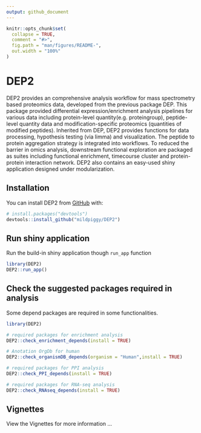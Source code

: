 ```yaml
---
output: github_document
---
```


<!-- README.md is generated from README.Rmd. Please edit that file -->

```r
knitr::opts_chunk$set(
  collapse = TRUE,
  comment = "#>",
  fig.path = "man/figures/README-",
  out.width = "100%"
)
```

# DEP2

<!-- badges: start -->
<!-- badges: end -->

DEP2 provides an comprehensive analysis workflow for mass spectrometry based proteomics data, 
developed from the previous package DEP. This package provided differential expression/enrichment analysis pipelines for various data including protein-level quantity(e.g. proteingroup), peptide-level quantity data and modification-specific proteomics (quantities of modified peptides). Inherited from DEP, DEP2 provides functions for data processing, hypothesis testing (via limma) and visualization. The peptide to protein aggregation strategy is integrated into workflows. To reduced the barrier in omics analysis, downstream functional exploration are packaged as suites including functional enrichment, timecourse cluster and protein-protein interaction network. DEP2 also contains an easy-used shiny application designed under modularization.

## Installation
You can install DEP2 from [GitHub](https://github.com/) with:

``` r
# install.packages("devtools")
devtools::install_github("mildpiggy/DEP2")
```
## Run shiny application
Run the build-in shiny application though `run_app` function

```r
library(DEP2)
DEP2::run_app()
```

## Check the suggested packages required in analysis
Some depend packages are required in some functionalities.

```r
library(DEP2)

# required packages for enrichment analysis
DEP2::check_enrichment_depends(install = TRUE)

# Anotation OrgDb for human
DEP2::check_organismDB_depends(organism = "Human",install = TRUE)

# required packages for PPI analysis
DEP2::check_PPI_depends(install = TRUE)

# required packages for RNA-seq analysis
DEP2::check_RNAseq_depends(install = TRUE)
```

## Vignettes

View the Vignettes for more information ...


